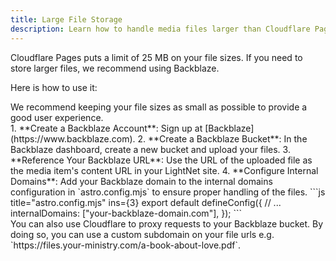 ```yaml
---
title: Large File Storage
description: Learn how to handle media files larger than Cloudflare Pages' 25MB limit using Backblaze.
---
```



Cloudflare Pages puts a limit of 25 MB on your file sizes. If you need to store larger files, we recommend using Backblaze.

Here is how to use it:

<Aside type="caution">
We recommend keeping your file sizes as small as possible to provide a good user experience.
</Aside>

<Steps>
1. **Create a Backblaze Account**: Sign up at [Backblaze](https://www.backblaze.com).
2. **Create a Backblaze Bucket**: In the Backblaze dashboard, create a new bucket and upload your files.
3. **Reference Your Backblaze URL**: Use the URL of the uploaded file as the media item's content URL in your LightNet site.
4. **Configure Internal Domains**: Add your Backblaze domain to the internal domains configuration in `astro.config.mjs` to ensure proper handling of the files.
    ```js title="astro.config.mjs" ins={3}
    export default defineConfig({
      // ...
      internalDomains: ["your-backblaze-domain.com"],
    });
    ```
</Steps>


<Aside type="tip" title="Pro Tip">
You can also use Cloudflare to proxy requests to your Backblaze bucket. By doing so, you can 
use a custom subdomain on your file urls e.g. `https://files.your-ministry.com/a-book-about-love.pdf`.
</Aside>
